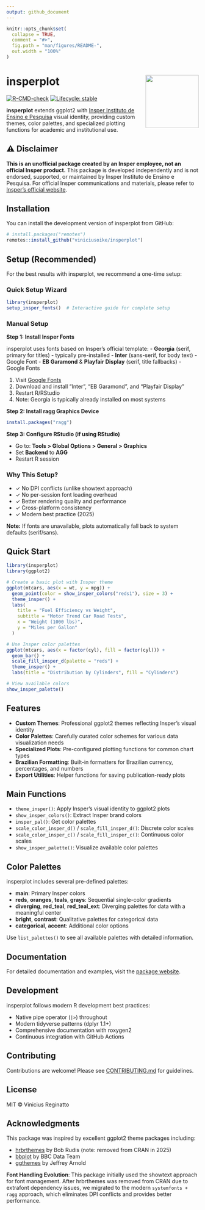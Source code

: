 ```yaml
---
output: github_document
---
```


<!-- README.md is generated from README.Rmd. Please edit that file -->

```r
knitr::opts_chunk$set(
  collapse = TRUE,
  comment = "#>",
  fig.path = "man/figures/README-",
  out.width = "100%"
)
```

# insperplot <img src="man/figures/logo.png" align="right" height="139" />

<!-- badges: start -->
[![R-CMD-check](https://github.com/viniciusreginatto/insperplot/actions/workflows/R-CMD-check.yaml/badge.svg)](https://github.com/viniciusreginatto/insperplot/actions/workflows/R-CMD-check.yaml)
[![Lifecycle: stable](https://img.shields.io/badge/lifecycle-stable-brightgreen.svg)](https://lifecycle.r-lib.org/articles/stages.html#stable)
<!-- badges: end -->

**insperplot** extends ggplot2 with [Insper Instituto de Ensino e Pesquisa](https://www.insper.edu.br/) visual identity, providing custom themes, color palettes, and specialized plotting functions for academic and institutional use.

## ⚠️ Disclaimer

**This is an unofficial package created by an Insper employee, not an official Insper product.** This package is developed independently and is not endorsed, supported, or maintained by Insper Instituto de Ensino e Pesquisa. For official Insper communications and materials, please refer to [Insper's official website](https://www.insper.edu.br/).

## Installation

You can install the development version of insperplot from GitHub:

```r
# install.packages("remotes")
remotes::install_github("viniciusoike/insperplot")
```

## Setup (Recommended)

For the best results with insperplot, we recommend a one-time setup:

### Quick Setup Wizard

```r
library(insperplot)
setup_insper_fonts()  # Interactive guide for complete setup
```

### Manual Setup

**Step 1: Install Insper Fonts**

insperplot uses fonts based on Insper's official template:
- **Georgia** (serif, primary for titles) - typically pre-installed
- **Inter** (sans-serif, for body text) - Google Font
- **EB Garamond** & **Playfair Display** (serif, title fallbacks) - Google Fonts

1. Visit [Google Fonts](https://fonts.google.com)
2. Download and install "Inter", "EB Garamond", and "Playfair Display"
3. Restart R/RStudio
4. Note: Georgia is typically already installed on most systems

**Step 2: Install ragg Graphics Device**

```r
install.packages("ragg")
```

**Step 3: Configure RStudio (if using RStudio)**

- Go to: **Tools > Global Options > General > Graphics**
- Set **Backend** to **AGG**
- Restart R session

### Why This Setup?

- ✓ No DPI conflicts (unlike showtext approach)
- ✓ No per-session font loading overhead
- ✓ Better rendering quality and performance
- ✓ Cross-platform consistency
- ✓ Modern best practice (2025)

**Note:** If fonts are unavailable, plots automatically fall back to system defaults (serif/sans).

## Quick Start

```r
library(insperplot)
library(ggplot2)

# Create a basic plot with Insper theme
ggplot(mtcars, aes(x = wt, y = mpg)) +
  geom_point(color = show_insper_colors("reds1"), size = 3) +
  theme_insper() +
  labs(
    title = "Fuel Efficiency vs Weight",
    subtitle = "Motor Trend Car Road Tests",
    x = "Weight (1000 lbs)",
    y = "Miles per Gallon"
  )

# Use Insper color palettes
ggplot(mtcars, aes(x = factor(cyl), fill = factor(cyl))) +
  geom_bar() +
  scale_fill_insper_d(palette = "reds") +
  theme_insper() +
  labs(title = "Distribution by Cylinders", fill = "Cylinders")

# View available colors
show_insper_palette()
```

## Features

- **Custom Themes**: Professional ggplot2 themes reflecting Insper's visual identity
- **Color Palettes**: Carefully curated color schemes for various data visualization needs
- **Specialized Plots**: Pre-configured plotting functions for common chart types
- **Brazilian Formatting**: Built-in formatters for Brazilian currency, percentages, and numbers
- **Export Utilities**: Helper functions for saving publication-ready plots

## Main Functions

- `theme_insper()`: Apply Insper's visual identity to ggplot2 plots
- `show_insper_colors()`: Extract Insper brand colors
- `insper_pal()`: Get color palettes
- `scale_color_insper_d()` / `scale_fill_insper_d()`: Discrete color scales
- `scale_color_insper_c()` / `scale_fill_insper_c()`: Continuous color scales
- `show_insper_palette()`: Visualize available color palettes

## Color Palettes

insperplot includes several pre-defined palettes:

- **main**: Primary Insper colors
- **reds**, **oranges**, **teals**, **grays**: Sequential single-color gradients
- **diverging**, **red_teal**, **red_teal_ext**: Diverging palettes for data with a meaningful center
- **bright**, **contrast**: Qualitative palettes for categorical data
- **categorical**, **accent**: Additional color options

Use `list_palettes()` to see all available palettes with detailed information.

## Documentation

For detailed documentation and examples, visit the [package website](https://viniciusreginatto.github.io/insperplot/).

## Development

insperplot follows modern R development best practices:

- Native pipe operator (`|>`) throughout
- Modern tidyverse patterns (dplyr 1.1+)
- Comprehensive documentation with roxygen2
- Continuous integration with GitHub Actions

## Contributing

Contributions are welcome! Please see [CONTRIBUTING.md](CONTRIBUTING.md) for guidelines.

## License

MIT © Vinicius Reginatto

## Acknowledgments

This package was inspired by excellent ggplot2 theme packages including:

- [hrbrthemes](https://github.com/hrbrmstr/hrbrthemes) by Bob Rudis (note: removed from CRAN in 2025)
- [bbplot](https://github.com/bbc/bbplot) by BBC Data Team
- [ggthemes](https://github.com/jrnold/ggthemes) by Jeffrey Arnold

**Font Handling Evolution**: This package initially used the showtext approach for font management. After hrbrthemes was removed from CRAN due to extrafont dependency issues, we migrated to the modern `systemfonts + ragg` approach, which eliminates DPI conflicts and provides better performance.
